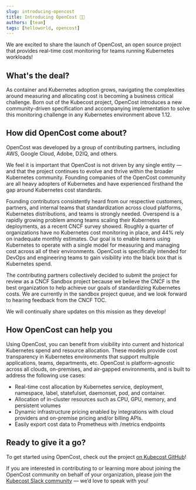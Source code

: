 ```yaml
---
slug: introducing-opencost
title: Introducing OpenCost 👋🐷
authors: [team]
tags: [helloworld, opencost]
---
```


We are excited to share the launch of OpenCost, an open source project that provides real-time cost monitoring for teams running Kubernetes workloads!

<!--truncate-->

## What's the deal?

As container and Kubernetes adoption grows, navigating the complexities around measuring and allocating cost is becoming a business critical challenge. Born out of the Kubecost project, OpenCost introduces a new community-driven specification and accompanying implementation to solve this monitoring challenge in any Kubernetes environment above 1.12.

## How did OpenCost come about?

OpenCost was developed by a group of contributing partners, including AWS, Google Cloud, Adobe, D2IQ, and others.

We feel it is important that OpenCost is not driven by any single entity — and that the project continues to evolve and thrive within the broader Kubernetes community. Founding companies of the OpenCost community are all heavy adopters of Kubernetes and have experienced firsthand the gap around Kubernetes cost standards.

Founding contributors consistently heard from our respective customers, partners, and internal teams that standardization across cloud platforms, Kubernetes distributions, and teams is strongly needed. Overspend is a rapidly growing problem among teams scaling their Kubernetes deployments, as a recent CNCF survey showed. Roughly a quarter of organizations have no Kubernetes cost monitoring in place, and 44% rely on inadequate monthly estimates. Our goal is to enable teams using Kubernetes to operate with a single model for measuring and managing cost across all of their environments. OpenCost is specifically intended for DevOps and engineering teams to gain visibility into the black box that is Kubernetes spend.

The contributing partners collectively decided to submit the project for review as a CNCF Sandbox project because we believe the CNCF is the best organization to help achieve our goals of standardizing Kubernetes costs. We are currently in the sandbox project queue, and we look forward to hearing feedback from the CNCF TOC.

We will continually share updates on this mission as they develop!

## How OpenCost can help you

Using OpenCost, you can benefit from visibility into current and historical Kubernetes spend and resource allocation. These models provide cost transparency in Kubernetes environments that support multiple applications, teams, departments, etc. OpenCost is platform-agnostic across all clouds, on-premises, and air-gapped environments, and is built to address the following use cases:

- Real-time cost allocation by Kubernetes service, deployment, namespace,
  label, statefulset, daemonset, pod, and container.
- Allocation of in-cluster resources such as CPU, GPU, memory, and persistent
  volumes
- Dynamic infrastructure pricing enabled by integrations with cloud providers
  and on-premise pricing and/or billing APIs.
- Easily export cost data to Prometheus with /metrics endpoints

## Ready to give it a go?

To get started using OpenCost, check out the project [on Kubecost GitHub](https://github.com/opencost)!

If you are interested in contributing to or learning more about joining the OpenCost community on behalf of your organization, please join the [Kubecost Slack community](https://cloud-native.slack.com/?redir=/archives/C03D56FPD4G) — we’d love to speak with you!
